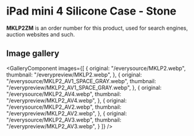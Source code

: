 
# iPad mini 4 Silicone Case - Stone

<Callout type='info' emoji='👉🏻'>**MKLP2ZM** is an order number for this product, used for search engines, auction websites and such.</Callout>

## Image gallery

<GalleryComponent
    images={[
      {
        original: "/everysource/MKLP2.webp",
        thumbnail: "/everypreview/MKLP2.webp",
      },
      {
        original: "/everysource/MKLP2_AV1_SPACE_GRAY.webp",
        thumbnail: "/everypreview/MKLP2_AV1_SPACE_GRAY.webp",
      },
      {
        original: "/everysource/MKLP2_AV4.webp",
        thumbnail: "/everypreview/MKLP2_AV4.webp",
      },
      {
        original: "/everysource/MKLP2_AV2.webp",
        thumbnail: "/everypreview/MKLP2_AV2.webp",
      },
      {
        original: "/everysource/MKLP2_AV3.webp",
        thumbnail: "/everypreview/MKLP2_AV3.webp",
      }
    ]}
  />
